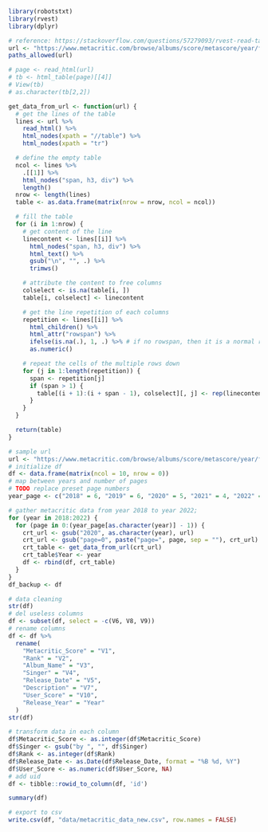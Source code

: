 ```r
library(robotstxt)
library(rvest)
library(dplyr)
```

```r
# reference: https://stackoverflow.com/questions/57279093/rvest-read-table-with-cells-that-span-multiple-rows
url <- "https://www.metacritic.com/browse/albums/score/metascore/year/filtered?view=condensed&year_selected=2020&sort=desc"
paths_allowed(url)

# page <- read_html(url)
# tb <- html_table(page)[[4]]
# View(tb)
# as.character(tb[2,2])
```

```r
get_data_from_url <- function(url) {
  # get the lines of the table
  lines <- url %>%
    read_html() %>%
    html_nodes(xpath = "//table") %>%
    html_nodes(xpath = "tr")

  # define the empty table
  ncol <- lines %>%
    .[[1]] %>%
    html_nodes("span, h3, div") %>%
    length()
  nrow <- length(lines)
  table <- as.data.frame(matrix(nrow = nrow, ncol = ncol))

  # fill the table
  for (i in 1:nrow) {
    # get content of the line
    linecontent <- lines[[i]] %>%
      html_nodes("span, h3, div") %>%
      html_text() %>%
      gsub("\n", "", .) %>%
      trimws()

    # attribute the content to free columns
    colselect <- is.na(table[i, ])
    table[i, colselect] <- linecontent

    # get the line repetition of each columns
    repetition <- lines[[i]] %>%
      html_children() %>%
      html_attr("rowspan") %>%
      ifelse(is.na(.), 1, .) %>% # if no rowspan, then it is a normal row, not a multiple one
      as.numeric()

    # repeat the cells of the multiple rows down
    for (j in 1:length(repetition)) {
      span <- repetition[j]
      if (span > 1) {
        table[(i + 1):(i + span - 1), colselect][, j] <- rep(linecontent[j], span - 1)
      }
    }
  }

  return(table)
}
```

```r
# sample url
url <- "https://www.metacritic.com/browse/albums/score/metascore/year/filtered?view=condensed&year_selected=2020&sort=desc&page=0"
# initialize df
df <- data.frame(matrix(ncol = 10, nrow = 0))
# map between years and number of pages
# TODO replace preset page numbers
year_page <- c("2018" = 6, "2019" = 6, "2020" = 5, "2021" = 4, "2022" = 4)
```

```r
# gather metacritic data from year 2018 to year 2022;
for (year in 2018:2022) {
  for (page in 0:(year_page[as.character(year)] - 1)) {
    crt_url <- gsub("2020", as.character(year), url)
    crt_url <- gsub("page=0", paste("page=", page, sep = ""), crt_url)
    crt_table <- get_data_from_url(crt_url)
    crt_table$Year <- year
    df <- rbind(df, crt_table)
  }
}
df_backup <- df
```

```r
# data cleaning
str(df)
# del useless columns
df <- subset(df, select = -c(V6, V8, V9))
# rename columns
df <- df %>%
  rename(
    "Metacritic_Score" = "V1",
    "Rank" = "V2",
    "Album_Name" = "V3",
    "Singer" = "V4",
    "Release_Date" = "V5",
    "Description" = "V7",
    "User_Score" = "V10",
    "Release_Year" = "Year"
  )
str(df)
```

```r
# transform data in each column
df$Metacritic_Score <- as.integer(df$Metacritic_Score)
df$Singer <- gsub("by ", "", df$Singer)
df$Rank <- as.integer(df$Rank)
df$Release_Date <- as.Date(df$Release_Date, format = "%B %d, %Y")
df$User_Score <- as.numeric(df$User_Score, NA)
# add uid
df <- tibble::rowid_to_column(df, 'id')

summary(df)
```

```r
# export to csv
write.csv(df, "data/metacritic_data_new.csv", row.names = FALSE)
```
